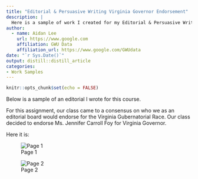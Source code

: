 ```yaml
---
title: "Editorial & Persuasive Writing Virginia Governor Endorsement"
description: |
  Here is a sample of work I created for my Editorial & Persuasive Writing Course..
author:
  - name: Aidan Lee 
    url: https://www.google.com
    affiliation: GWU Data
    affiliation_url: https://www.google.com/GWUdata
date: "`r Sys.Date()`"
output: distill::distill_article
categories:
- Work Samples
---
```


```r
knitr::opts_chunk$set(echo = FALSE)
```

Below is a sample of an editorial I wrote for this course.

For this assignment, our class came to a consensus on who we as an editorial board would endorse for the Virginia Gubernatorial Race. Our class decided to endorse Ms. Jennifer Carroll Foy for Virginia Governor.

Here it is:

![Page 1](images/Screen%20Shot%202021-04-30%20at%2011.36.37%20AM.png)

![Page 2](images/Screen%20Shot%202021-04-30%20at%2011.36.44%20AM.png)
